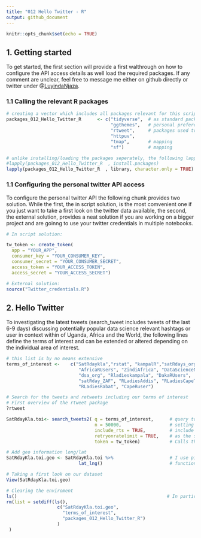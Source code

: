 ```yaml
---
title: "012 Hello Twitter - R"
output: github_document
---
```


```r
knitr::opts_chunk$set(echo = TRUE)
```

## 1. Getting started

To get started, the first section will provide a first walthrough on how to  configure the API access details as well load the required packages. If any comment are unclear, feel free to message me either on github directly or twitter under @[LuyindaNjaza](https://twitter.com/LuyindaNjaza).

### 1.1 Calling the relevant R packages
```r
# creating a vector which includes all packages relevant for this script
packages_012_Hello_Twitter_R      <- c("tidyverse",  # as standard packages to call dplyr, ggplot2, ggthemes as one
                                       "ggthemes",   # personal preference; adds further optional themes to ggplot2
                                       "rtweet",     # packages used to access the twitter API
                                       "httpuv",
                                       "tmap",       # mapping
                                       "sf")         # mapping

# unlike installing/loading the packages seperately, the following lapply function from base R passes the fector to the install.packages and library function within two lines.
#lapply(packages_012_Hello_Twitter_R  , install.packages)                # install.packages()
lapply(packages_012_Hello_Twitter_R  , library, character.only = TRUE)   # library()
```

### 1.1 Configuring the personal twitter API access

To configure the personal twitter API the following chunk provides two solution. While the first, the in script solution, is the most comvenient one if you just want to take a first look on the twitter data available, the second, the external solution, provides a neat solution if you are working on a bigger project and are goinng to use your twitter credentials in multiple notebooks.

```r
# In script solution:

tw_token <- create_token(
  app = "YOUR_APP",
  consumer_key = "YOUR_CONSUMER_KEY",
  consumer_secret = "YOUR_CONSUMER_SECRET",
  access_token = "YOUR_ACCESS_TOKEN",
  access_secret = "YOUR_ACCESS_SECRET")

# External solution:
source("Twitter_credentials.R")
```

## 2. Hello Twitter

To investigating the latest tweets  (search_tweet includes tweets of the last 6-9 days) discussing potentially popular data science relevant hashtags or user in context within of Uganda, Africa and the World, the following lines define the  terms of interest and can be extended or altered depending on the individual area of interest.

```r
# this list is by no means extensive
terms_of_interest <-    c("SatRdaykla","rstat", "kampalR","satRdays_org",
                           "AfricaRUsers", "ZindiAfrica", "DataScienceNIG",
                           "dsa_org", "Rladieskampala", "DakaRUsers",
                           "satRday_ZAF", "RLadiesAddis", "RLadiesCapeTown",
                           "RLadiesRabat", "CapeRuser")
```

```r
# Search for the tweets and retweets including our terms of interest
# First overview of the rtweet package
?rtweet

SatRdayKla.toi<- search_tweets2( q = terms_of_interest,      # query to look up the predefined terms 
                                 n = 50000,                  # setting the limit of possible results to 50.000 tweets and retweets. Using the terms defined                                                                above, the results should not exceed this limit. By searching for bigger datasets > 50.000 I                                                                I would personaly use to either split the requests or run them from an rapserry pi or                                                                      adrunino as the script can run for days, hours or even weeks. 
                                 include_rts = TRUE,         # include retweets to see were and who participates digitally in the SatrdayKla event
                                 retryonratelimit = TRUE,    # as the set treshold exceeds the current twitter timeout limit of 18.000 tweets per query and                                                                15 min, the retryonratelimit incorporates this limitations and enables to continue the                                                                     request after the limit is reached.
                                 token = tw_token)           # Calls the twitter authentication defined before. At the moment not necessary.

# Add geo information long/lat
SatRdayKla.toi.geo <- SatRdayKla.toi %>%                     # I use pipes as often as possible as they streamline my workflow considerably. In case of any                                                                questions see https://r4ds.had.co.nz/pipes.html
                           lat_lng()                         # function of the rtweets package to convert the bbox_coords into conventional long/lat                                                                      geo-information

# Taking a first look on our dataset
View(SatRdayKla.toi.geo)

# Clearing the enviroment
ls()                                                        # In particular if you experimented with 
rm(list = setdiff(ls(),
                   c("SatRdayKla.toi.geo", 
                     "terms_of_interest",
                     "packages_012_Hello_Twitter_R")
                   )
 )
```

